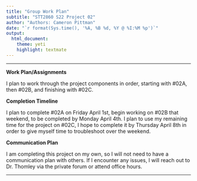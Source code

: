 ```yaml
---
title: "Group Work Plan"
subtitle: "STT2860 S22 Project 02"
author: "Authors: Cameron Pittman"
date: "`r format(Sys.time(), '%A, %B %d, %Y @ %I:%M %p')`"
output: 
  html_document: 
    theme: yeti
    highlight: textmate
---
```

***

**Work Plan/Assignments**

I plan to work through the project components in order, starting with #02A, then #02B, and finishing with #02C.

**Completion Timeline**

I plan to complete #02A on Friday April 1st, begin working on #02B that weekend, to be completed by Monday April 4th. I plan to use my remaining time for the project on #02C, I hope to complete it by Thursday April 8th in order to give myself time to troubleshoot over the weekend.

**Communication Plan**

I am completing this project on my own, so I will not need to have a communication plan with others. If I encounter any issues, I will reach out to Dr. Thomley via the private forum or attend office hours.

***
